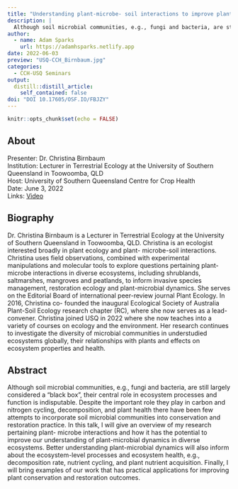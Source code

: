 ```yaml
---
title: "Understanding plant-microbe- soil interactions to improve plant conservation and restoration outcomes"
description: |
  Although soil microbial communities, e.g., fungi and bacteria, are still largely considered a “black box”, their central role in ecosystem processes and function is indisputable. Despite the important role they play in carbon and nitrogen cycling, decomposition, and plant health there have been few attempts to incorporate soil microbial communities into conservation and restoration practice. In this talk, I will give an overview of my research pertaining plant- microbe interactions and how it has the potential to improve our understanding of plant-microbial dynamics in diverse ecosystems. Better understanding plant-microbial dynamics will also inform about the ecosystem-level processes and ecosystem health, e.g., decomposition rate, nutrient cycling, and plant nutrient acquisition. Finally, I will bring examples of our work that has practical applications for improving plant conservation and restoration outcomes.
author:
  - name: Adam Sparks
    url: https://adamhsparks.netlify.app
date: 2022-06-03
preview: "USQ-CCH_Birnbaum.jpg"
categories:
  - CCH-USQ Seminars
output:
  distill::distill_article:
    self_contained: false
doi: "DOI 10.17605/OSF.IO/FBJZY"
---
```


```r
knitr::opts_chunk$set(echo = FALSE)
```

## About

Presenter: Dr. Christina Birnbaum\
Institution: Lecturer in Terrestrial Ecology at the University of Southern Queensland in Toowoomba, QLD\
Host: University of Southern Queensland Centre for Crop Health\
Date: June 3, 2022\
Links: [Video](https://youtu.be/6elBF_ParMU)

## Biography

Dr. Christina Birnbaum is a Lecturer in Terrestrial Ecology at the University of Southern Queensland in Toowoomba, QLD. Christina is an ecologist interested broadly in plant ecology and plant- microbe-soil interactions.
Christina uses field observations, combined with experimental manipulations and molecular tools to explore questions pertaining plant-microbe interactions in diverse ecosystems, including shrublands, saltmarshes, mangroves and peatlands, to inform invasive species management, restoration ecology and plant-microbial dynamics.
She serves on the Editorial Board of international peer-review journal Plant Ecology.
In 2016, Christina co- founded the inaugural Ecological Society of Australia Plant-Soil Ecology research chapter (RC), where she now serves as a lead- convener.
Christina joined USQ in 2022 where she now teaches into a variety of courses on ecology and the environment.
Her research continues to investigate the diversity of microbial communities in understudied ecosystems globally, their relationships with plants and effects on ecosystem properties and health.

## Abstract

Although soil microbial communities, e.g., fungi and bacteria, are still largely considered a "black box", their central role in ecosystem processes and function is indisputable.
Despite the important role they play in carbon and nitrogen cycling, decomposition, and plant health there have been few attempts to incorporate soil microbial communities into conservation and restoration practice.
In this talk, I will give an overview of my research pertaining plant- microbe interactions and how it has the potential to improve our understanding of plant-microbial dynamics in diverse ecosystems.
Better understanding plant-microbial dynamics will also inform about the ecosystem-level processes and ecosystem health, e.g., decomposition rate, nutrient cycling, and plant nutrient acquisition.
Finally, I will bring examples of our work that has practical applications for improving plant conservation and restoration outcomes.
